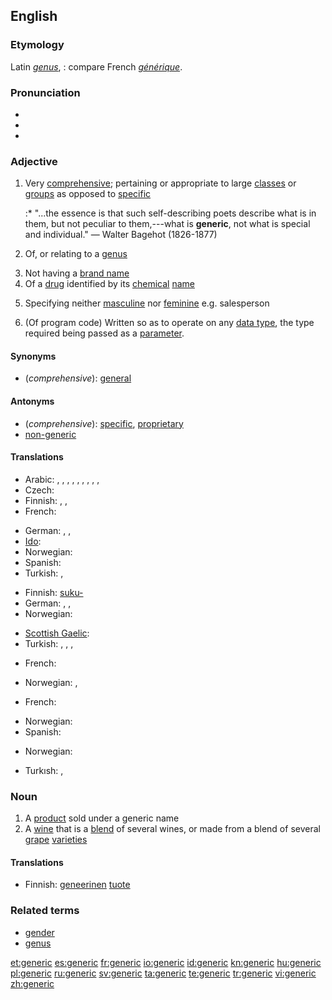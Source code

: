 ==English==
{{wikipedia}}
{{rfap}}

===Etymology===
Latin ''[[genus]]'', {{term|generis||race, kind}}: compare French ''[[générique]]''.

===Pronunciation===
* {{IPA|/dʒɪˈnɛɹɪk/}}
* {{audio|en-us-generic.ogg|Audio (US)}}
* {{rhymes|ɛrɪk}}

===Adjective===
{{en-adj}}

# Very [[comprehensive]]; pertaining or appropriate to large [[class]]es or [[group]]s as opposed to [[specific]]
#:* "...the essence is that such self-describing poets describe what is in them, but not peculiar to them,---what is '''generic''', not what is special and individual." &mdash; Walter Bagehot (1826-1877)
# {{biology}} Of, or relating to a [[genus]] {{italbrac|not comparable}}
# Not having a [[brand name]]
# Of a [[drug]] identified by its [[chemical]] [[name]]
# {{grammar}} Specifying neither [[masculine]] nor [[feminine]] e.g. salesperson
# {{computing}} (Of program code) Written so as to operate on any [[data type]], the type required being passed as a [[parameter]].

====Synonyms====
* (''comprehensive''): [[general]]

====Antonyms====
* (''comprehensive''): [[specific]], [[proprietary]]
* [[non-generic]]

====Translations====
{{trans-top|Very comprehensive}}
* Arabic: {{t|ar|إجمالي|alt=إِجْمالِيّ|sc=Arab}}, {{t|ar|جامع|alt=جامِع|sc=Arab}}, {{t|ar|شامل|alt=شامِل|sc=Arab}}, {{t|ar|شمولي|alt=شُمُولِيّ|sc=Arab}}, {{t|ar|عام|alt=عامّ|sc=Arab}}, {{t|ar|عمومي|alt=عُمُومِيّ|sc=Arab}}, {{t|ar|عميم|alt=عَمِيم|sc=Arab}}, {{t|ar|كلي|alt=كُلِّيّ|sc=Arab}}, {{t|ar|محيط|alt=مُحِيطٌ|sc=Arab}}, {{t|ar|مطلق|alt=مُطْلَق|sc=Arab}}
* Czech: {{t|cs|vseobecny}}
* Finnish: {{t+|fi|yleinen}}, {{t-|fi|yleis-}}, {{t-|fi|geneerinen}}
* French: {{t+|fr|g&eacute;n&eacute;rique}}
{{trans-mid}}
* German: {{t|de|allgemein}}, {{t|de|generisch}}, {{t|de|typisch}}
* [[Ido]]: {{t+|io|generala|xs=Ido}}
* Norwegian: {{t-|no|generisk}}
* Spanish: {{t|es|genérico}}
* Turkish: {{t|tr|genelleyici}}, {{t|tr|kapsamlı}}
{{trans-bottom}}

{{trans-top|Of, or relating to a genus}}
* Finnish: [[suku-]]
* German: {{t|de|artmäßig}}, {{t|de|gattungsmäßig}}, {{t|de|arttypisch}}
* Norwegian: {{t-|no|generisk}}
{{trans-mid}}
* [[Scottish Gaelic]]: {{t-|gd|gneitheach|xs=Scottish Gaelic}}
* Turkish: {{t|tr|cinsle ilgili}}, {{t|tr|familyaya ait|alt=familyaya âit}}, {{t|tr|soyuna özgü}}, {{t|tr|eşdeğer}}
{{trans-bottom}}

{{trans-top|Not having a brand name}}
* French: {{t+|fr|g&eacute;n&eacute;rique}}
{{trans-mid}}
* Norwegian: {{t|no|merkelo/s}}, {{t-|no|generisk}}
{{trans-bottom}}

{{trans-top|Of a drug identified by its chemical name}}
* French: {{t+|fr|g&eacute;n&eacute;rique}}
{{trans-mid}}
* Norwegian: {{t-|no|generisk}}
* Spanish: {{t|es|genérico}}
{{trans-bottom}}

{{trans-top|Specifying neither masculine nor feminine e.g. salesperson}}
* Norwegian: {{t|no|kjo/nnsno/ytral}}
{{trans-mid}}
{{trans-bottom}}

{{trans-top|(Computing) Written so as to operate on any data type}}
{{trans-mid}}
* Turkısh: {{t|tr|generic}}, {{t|tr|üreysel}}
{{trans-bottom}}

===Noun===
{{en-noun}}

# A [[product]] sold under a generic name
# A [[wine]] that is a [[blend]] of several wines, or made from a blend of several [[grape]] [[varieties]]

====Translations====
{{trans-top|A product sold under a generic name}}
* Finnish: [[geneerinen]] [[tuote]]
{{trans-mid}}
{{trans-bottom}}

{{trans-top|A wine that is a blend of several wines, or made from a blend of several grape varieties}}
{{trans-mid}}
{{trans-bottom}}

===Related terms===
* [[gender]]
* [[genus]]

[[et:generic]]
[[es:generic]]
[[fr:generic]]
[[io:generic]]
[[id:generic]]
[[kn:generic]]
[[hu:generic]]
[[pl:generic]]
[[ru:generic]]
[[sv:generic]]
[[ta:generic]]
[[te:generic]]
[[tr:generic]]
[[vi:generic]]
[[zh:generic]]